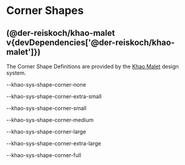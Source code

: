 
<Meta title="Corner Shapes" />

# Corner Shapes

## (@der-reiskoch/khao-malet v{devDependencies['@der-reiskoch/khao-malet']})

The Corner Shape Definitions are provided by the [Khao Malet](https://www.npmjs.com/package/@der-reiskoch/khao-malet) design system.

<div className="sb-container">
  <div className='container'>
    <div className="shape-item">
      <div className="shape-example shape-none"></div>
      <p>--khao-sys-shape-corner-none</p>
    </div>
    <div className="shape-item">
      <div className="shape-example shape-extra-small"></div>
      <p>--khao-sys-shape-corner-extra-small</p>
    </div>
     <div className="shape-item">
      <div className="shape-example shape-small"></div>
      <p>--khao-sys-shape-corner-small</p>
    </div>
    <div className="shape-item">
      <div className="shape-example shape-medium"></div>
      <p>--khao-sys-shape-corner-medium</p>
    </div>
    <div className="shape-item">
      <div className="shape-example shape-large"></div>
      <p>--khao-sys-shape-corner-large</p>
    </div>
    <div className="shape-item">
      <div className="shape-example shape-extra-large"></div>
      <p>--khao-sys-shape-corner-extra-large</p>
    </div>
     <div className="shape-item">
      <div className="shape-example shape-extra-full"></div>
      <p>--khao-sys-shape-corner-full</p>
    </div>

  </div>
 </div>

<style>
  {`

  .sb-container {
    margin-top: 24px;
    margin-bottom: 48px;
  }

  .container {
    display:flex;
    flex-direction: row;
    justify-content: flex-start;
    align-items: center;
    flex-wrap: wrap;
    
  }

  .shape-item {
    display:flex;
    flex-direction: column;
    justify-content: center;
    align-items: center;
    width: 300px;

    p {
      wrap: no-wrap;
    }

  }

  .shape-example {
    display: block;
    border: 1px solid gray;
    width: 100px;
    height: 40px; 
  }

  .shape-none {
    border-radius: var(--khao-sys-shape-corner-none);
  }

  .shape-extra-small {
    border-radius: var(--khao-sys-shape-corner-extra-small);
  }

  .shape-small {
    border-radius: var(--khao-sys-shape-corner-small);
  }

  .shape-medium {
    border-radius: var(--khao-sys-shape-corner-medium);
  }

  .shape-large {
    border-radius: var(--khao-sys-shape-corner-large);
  }

  .shape-extra-large {
    border-radius: var(--khao-sys-shape-corner-extra-large);
  }

  .shape-extra-full {
    border-radius: var(--khao-sys-shape-corner-full);
    width: 50px;
    height: 50px;
  }

  `}
</style>

